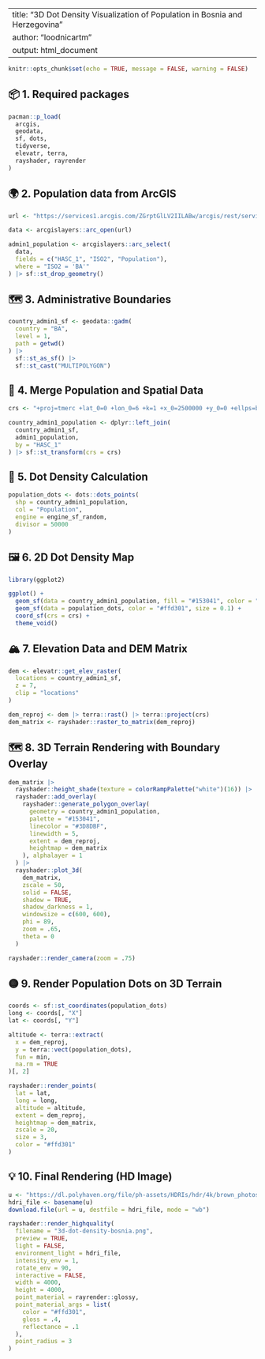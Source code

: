 
---
title: "3D Dot Density Visualization of Population in Bosnia and Herzegovina"
author: "loodnicartm"
output: html_document
---

```r
knitr::opts_chunk$set(echo = TRUE, message = FALSE, warning = FALSE)
```

## 📦 1. Required packages

```r
pacman::p_load(
  arcgis,
  geodata,
  sf, dots,
  tidyverse,
  elevatr, terra,
  rayshader, rayrender
)
```

## 🌍 2. Population data from ArcGIS

```r
url <- "https://services1.arcgis.com/ZGrptGlLV2IILABw/arcgis/rest/services/Pop_Admin1/FeatureServer/0"

data <- arcgislayers::arc_open(url)

admin1_population <- arcgislayers::arc_select(
  data,
  fields = c("HASC_1", "ISO2", "Population"),
  where = "ISO2 = 'BA'"
) |> sf::st_drop_geometry()
```

## 🗺️ 3. Administrative Boundaries

```r
country_admin1_sf <- geodata::gadm(
  country = "BA",
  level = 1,
  path = getwd()
) |> 
  sf::st_as_sf() |> 
  sf::st_cast("MULTIPOLYGON")
```

## 🧬 4. Merge Population and Spatial Data

```r
crs <- "+proj=tmerc +lat_0=0 +lon_0=6 +k=1 +x_0=2500000 +y_0=0 +ellps=bessel +units=m +no_defs +type=crs"

country_admin1_population <- dplyr::left_join(
  country_admin1_sf,
  admin1_population,
  by = "HASC_1"
) |> sf::st_transform(crs = crs)
```

## 🔘 5. Dot Density Calculation

```r
population_dots <- dots::dots_points(
  shp = country_admin1_population,
  col = "Population",
  engine = engine_sf_random,
  divisor = 50000
)
```

## 🖼️ 6. 2D Dot Density Map

```r
library(ggplot2)

ggplot() +
  geom_sf(data = country_admin1_population, fill = "#153041", color = "#204863", linewidth = 0.5) +
  geom_sf(data = population_dots, color = "#ffd301", size = 0.1) +
  coord_sf(crs = crs) +
  theme_void()
```

## 🏔️ 7. Elevation Data and DEM Matrix

```r
dem <- elevatr::get_elev_raster(
  locations = country_admin1_sf,
  z = 7,
  clip = "locations"
)

dem_reproj <- dem |> terra::rast() |> terra::project(crs)
dem_matrix <- rayshader::raster_to_matrix(dem_reproj)
```

## 🗺️ 8. 3D Terrain Rendering with Boundary Overlay

```r
dem_matrix |>
  rayshader::height_shade(texture = colorRampPalette("white")(16)) |>
  rayshader::add_overlay(
    rayshader::generate_polygon_overlay(
      geometry = country_admin1_population,
      palette = "#153041",
      linecolor = "#3D8DBF",
      linewidth = 5,
      extent = dem_reproj,
      heightmap = dem_matrix
    ), alphalayer = 1
  ) |>
  rayshader::plot_3d(
    dem_matrix,
    zscale = 50,
    solid = FALSE,
    shadow = TRUE,
    shadow_darkness = 1,
    windowsize = c(600, 600),
    phi = 89,
    zoom = .65,
    theta = 0
  )

rayshader::render_camera(zoom = .75)
```

## 🟡 9. Render Population Dots on 3D Terrain

```r
coords <- sf::st_coordinates(population_dots)
long <- coords[, "X"]
lat <- coords[, "Y"]

altitude <- terra::extract(
  x = dem_reproj,
  y = terra::vect(population_dots),
  fun = min,
  na.rm = TRUE
)[, 2]

rayshader::render_points(
  lat = lat,
  long = long,
  altitude = altitude,
  extent = dem_reproj,
  heightmap = dem_matrix,
  zscale = 20,
  size = 3,
  color = "#ffd301"
)
```

## 💡 10. Final Rendering (HD Image)

```r
u <- "https://dl.polyhaven.org/file/ph-assets/HDRIs/hdr/4k/brown_photostudio_02_4k.hdr"
hdri_file <- basename(u)
download.file(url = u, destfile = hdri_file, mode = "wb")

rayshader::render_highquality(
  filename = "3d-dot-density-bosnia.png",
  preview = TRUE,
  light = FALSE,
  environment_light = hdri_file,
  intensity_env = 1,
  rotate_env = 90,
  interactive = FALSE,
  width = 4000,
  height = 4000,
  point_material = rayrender::glossy,
  point_material_args = list(
    color = "#ffd301",
    gloss = .4,
    reflectance = .1
  ),
  point_radius = 3
)
```
